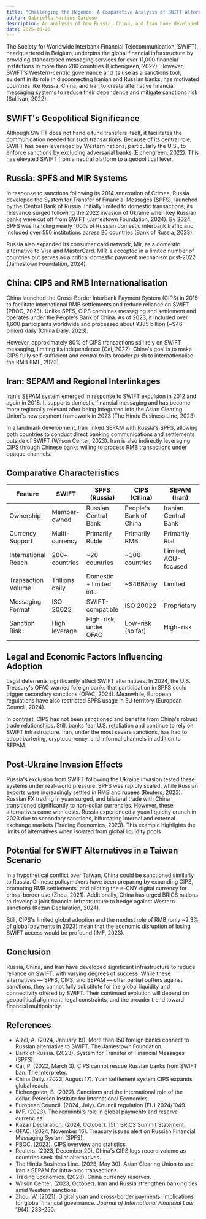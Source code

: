 ```yaml
---
title: "Challenging the Hegemon: A Comparative Analysis of SWIFT Alternatives in Russia, China, and Iran"
author: Gabriella Martins Cardoso
description: An analysis of how Russia, China, and Iran have developed alternative financial messaging systems to reduce dependence on SWIFT and mitigate sanctions risk.
date: 2025-10-26
---
```


The Society for Worldwide Interbank Financial Telecommunication (SWIFT), headquartered in Belgium, underpins the global financial infrastructure by providing standardised messaging services for over 11,000 financial institutions in more than 200 countries (Eichengreen, 2022). However, SWIFT's Western-centric governance and its use as a sanctions tool, evident in its role in disconnecting Iranian and Russian banks, has motivated countries like Russia, China, and Iran to create alternative financial messaging systems to reduce their dependence and mitigate sanctions risk (Sullivan, 2022). 

## SWIFT's Geopolitical Significance 

Although SWIFT does not handle fund transfers itself, it facilitates the communication needed for such transactions. Because of its central role, SWIFT has been leveraged by Western nations, particularly the U.S., to enforce sanctions by excluding adversarial banks (Eichengreen, 2022). This has elevated SWIFT from a neutral platform to a geopolitical lever.

## Russia: SPFS and MIR Systems 

In response to sanctions following its 2014 annexation of Crimea, Russia developed the System for Transfer of Financial Messages (SPFS), launched by the Central Bank of Russia. Initially limited to domestic transactions, its relevance surged following the 2022 invasion of Ukraine when key Russian banks were cut off from SWIFT (Jamestown Foundation, 2024). By 2024, SPFS was handling nearly 100% of Russian domestic interbank traffic and included over 550 institutions across 20 countries (Bank of Russia, 2023).

Russia also expanded its consumer card network, Mir, as a domestic alternative to Visa and MasterCard. MIR is accepted in a limited number of countries but serves as a critical domestic payment mechanism post-2022 (Jamestown Foundation, 2024).

## China: CIPS and RMB Internationalisation 

China launched the Cross-Border Interbank Payment System (CIPS) in 2015 to facilitate international RMB settlements and reduce reliance on SWIFT (PBOC, 2023). Unlike SPFS, CIPS combines messaging and settlement and operates under the People's Bank of China. As of 2023, it included over 1,600 participants worldwide and processed about ¥385 billion (~$46 billion) daily (China Daily, 2023).

However, approximately 80% of CIPS transactions still rely on SWIFT messaging, limiting its independence (Cai, 2022). China's goal is to make CIPS fully self-sufficient and central to its broader push to internationalise the RMB (IMF, 2023).

## Iran: SEPAM and Regional Interlinkages 

Iran's SEPAM system emerged in response to SWIFT expulsion in 2012 and again in 2018. It supports domestic financial messaging and has become more regionally relevant after being integrated into the Asian Clearing Union's new payment framework in 2023 (The Hindu Business Line, 2023).

In a landmark development, Iran linked SEPAM with Russia's SPFS, allowing both countries to conduct direct banking communications and settlements outside of SWIFT (Wilson Center, 2023). Iran is also indirectly leveraging CIPS through Chinese banks willing to process RMB transactions under opaque channels.

## Comparative Characteristics 

| Feature             | SWIFT           | SPFS (Russia)            | CIPS (China)           | SEPAM (Iran)         |
| ------------------- | --------------- | ------------------------ | ---------------------- | -------------------- |
| Ownership           | Member-owned    | Russian Central Bank     | People's Bank of China | Iranian Central Bank |
| Currency Support    | Multi-currency  | Primarily Ruble          | Primarily RMB          | Primarily Rial       |
| International Reach | 200+ countries  | ~20 countries            | ~100 countries         | Limited, ACU-focused |
| Transaction Volume  | Trillions daily | Domestic + limited intl. | ~$46B/day              | Limited              |
| Messaging Format    | ISO 20022       | SWIFT-compatible         | ISO 20022              | Proprietary          |
| Sanction Risk       | High leverage   | High-risk, under OFAC    | Low-risk (so far)      | High-risk            |

## Legal and Economic Factors Influencing Adoption 

Legal deterrents significantly affect SWIFT alternatives. In 2024, the U.S. Treasury's OFAC warned foreign banks that participation in SPFS could trigger secondary sanctions (OFAC, 2024). Meanwhile, European regulations have also restricted SPFS usage in EU territory (European Council, 2024).

In contrast, CIPS has not been sanctioned and benefits from China's robust trade relationships. Still, banks fear U.S. retaliation and continue to rely on SWIFT infrastructure. Iran, under the most severe sanctions, has had to adopt bartering, cryptocurrency, and informal channels in addition to SEPAM.

## Post-Ukraine Invasion Effects 

Russia's exclusion from SWIFT following the Ukraine invasion tested these systems under real-world pressure. SPFS was rapidly scaled, while Russian exports were increasingly settled in RMB and rupees (Reuters, 2023). Russian FX trading in yuan surged, and bilateral trade with China transitioned significantly to non-dollar currencies. However, these alternatives came with costs. Russia experienced a yuan liquidity crunch in 2023 due to secondary sanctions, bifurcating internal and external exchange markets (Trading Economics, 2023). This example highlights the limits of alternatives when isolated from global liquidity pools.

## Potential for SWIFT Alternatives in a Taiwan Scenario 

In a hypothetical conflict over Taiwan, China could be sanctioned similarly to Russia. Chinese policymakers have been preparing by expanding CIPS, promoting RMB settlements, and piloting the e-CNY digital currency for cross-border use (Zhou, 2021). Additionally, China has urged BRICS nations to develop a joint financial infrastructure to hedge against Western sanctions (Kazan Declaration, 2024).

Still, CIPS's limited global adoption and the modest role of RMB (only ~2.3% of global payments in 2023) mean that the economic disruption of losing SWIFT access would be profound (IMF, 2023).

## Conclusion 

Russia, China, and Iran have developed significant infrastructure to reduce reliance on SWIFT, with varying degrees of success. While these alternatives — SPFS, CIPS, and SEPAM — offer partial buffers against sanctions, they cannot fully substitute for the global liquidity and connectivity offered by SWIFT. Their continued evolution will depend on geopolitical alignment, legal constraints, and the broader trend toward financial multipolarity.

## References 

* Aizel, A. (2024, January 19). More than 150 foreign banks connect to Russian alternative to SWIFT. The Jamestown Foundation.
* Bank of Russia. (2023). System for Transfer of Financial Messages (SPFS).
* Cai, P. (2022, March 3). CIPS cannot rescue Russian banks from SWIFT ban. The Interpreter.
* China Daily. (2023, August 17). Yuan settlement system CIPS expands global reach.
* Eichengreen, B. (2022). Sanctions and the international role of the dollar. Peterson Institute for International Economics.
* European Council. (2024, July). Council regulation (EU) 2024/1049.
* IMF. (2023). The renminbi's role in global payments and reserve currencies.
* Kazan Declaration. (2024, October). 15th BRICS Summit Statement.
* OFAC. (2024, November 16). Treasury issues alert on Russian Financial Messaging System (SPFS).
* PBOC. (2023). CIPS overview and statistics.
* Reuters. (2023, December 20). China's CIPS logs record volume as countries seek dollar alternatives.
* The Hindu Business Line. (2023, May 30). Asian Clearing Union to use Iran's SEPAM for intra-bloc transactions.
* Trading Economics. (2023). China currency reserves.
* Wilson Center. (2023, October). Iran and Russia strengthen banking ties amid Western sanctions.
* Zhou, W. (2021). Digital yuan and cross-border payments: Implications for global financial governance. *Journal of International Financial Law*, 19(4), 233–250.

